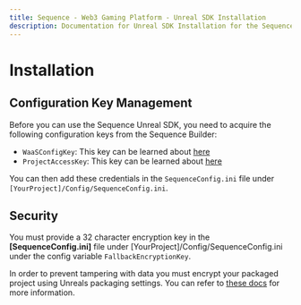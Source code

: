 ```yaml
---
title: Sequence - Web3 Gaming Platform - Unreal SDK Installation
description: Documentation for Unreal SDK Installation for the Sequence infrastructure stack for web3 gaming.
---
```


# Installation

## Configuration Key Management

Before you can use the Sequence Unreal SDK, you need to acquire the following configuration keys from the Sequence Builder:

- `WaaSConfigKey`: This key can be learned about [here](/solutions/builder/embedded-wallet)
- `ProjectAccessKey`: This key can be learned about [here](/solutions/builder/getting-started#claim-an-api-access-key)

You can then add these credentials in the `SequenceConfig.ini` file under `[YourProject]/Config/SequenceConfig.ini`.

## Security

You must provide a 32 character encryption key in the **[SequenceConfig.ini]** file under [YourProject]/Config/SequenceConfig.ini
under the config variable `FallbackEncryptionKey`.

In order to prevent tampering with data you must encrypt your packaged project using Unreals packaging settings. You can refer to [these docs](https://dev.epicgames.com/documentation/en-us/unreal-engine/packaging-unreal-engine-projects?application_version=5.3) for more information.
